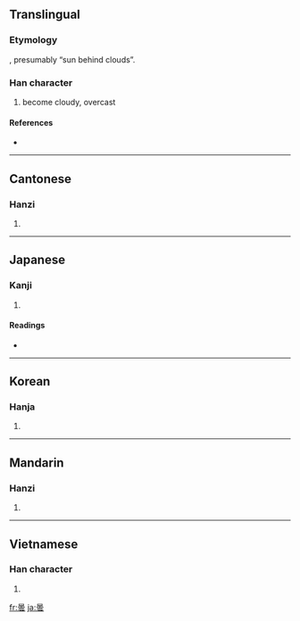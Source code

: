 {{also|昙}}
==Translingual==
{{zh-forms|[[昙]]|曇}}
===Etymology===
{{Han compound|日|雲|ls=ic}}, presumably “sun behind clouds”.
{{rfe}}

===Han character===
{{Han char|rn=72|rad=日|as=12|sn=16|four=6073<sub>1</sub>|canj=日一月戈 (AMBI)}}

# become cloudy, overcast

====References====
* {{Han ref|kx=0500.130|dkj=14172|dj=0870.090|hdz=21536.040|uh=66C7|ud=26311|bh=BEE8|bd=48872}}

----

==Cantonese==

===Hanzi===
{{yue-hanzi|jyut=|y=taam4}}

# {{defn|Cantonese|sort=日12}}

----

==Japanese==

===Kanji===
{{ja-kanji|grade=c|rs=日12}}

# {{defn|Japanese}}

====Readings====
* {{ja-readings|on=[[どん]] (don), [[たん]] (tan)|kun=[[くもる]] (kumoru), [[くもり]] (kumori)}}

----

==Korean==

===Hanja===
{{ko-hanja|hangeul=담|eumhun=|rv=dam|mr=tam|y=tam}}

# {{defn|Korean|sort=日12}}

----

==Mandarin==

===Hanzi===
{{cmn-hanzi|sim=昙|pin=[[tán]] ([[tan2]])|wg=t'an<sup>2</sup>}}

# {{defn|Mandarin|sort=日12}}

----

==Vietnamese==

===Han character===
{{vi-hantu|[[đàm]]|rs=日12}}

# {{defn|Vietnamese|sort=日12}}

[[fr:曇]]
[[ja:曇]]